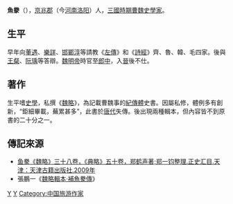 {{unreferenced|time=2018-01-09T04:40:51+00:00}}
'''魚豢'''（{{bd|？||？||catIdx=Y魚}}），[[京兆郡|京兆郡]]（今[[河南|河南]][[洛阳|洛阳]]）人，[[三國時期|三國時期]][[曹魏|曹魏]][[史學家|史學家]]。

== 生平 ==
早年向[[董遇|董遇]]、[[樂詳|樂詳]]、[[邯鄲淳|邯鄲淳]]等請教《[[左傳|左傳]]》和《[[詩經|詩經]]》齊、魯、韓、毛四家。後與[[王粲|王粲]]、[[阮瑀|阮瑀]]等答辯。[[魏明帝|魏明帝]]時官至[[郎中_(官位)|郎中]]，入[[晉朝|晉]]後不仕。

==著作==
生平嗜[[史學|史學]]，私撰《[[魏略|魏略]]》，為記載曹魏事的[[紀傳體|紀傳體]]史書。因屬私修，體例多有創新，“鉅細畢載，蕪累甚多”，此書於[[唐朝|唐代]]失傳。後出現兩種輯本，但內容皆不到原書的二十分之一。

==傳記來源==
* [http://210.42.192.44/refbook/PrintDetail.aspx?db=CRFD&recid=R2010060690000894 鱼豢《魏略》三十八卷，《典略》五十卷，郑鹤声著;郑一钧整理.正史汇目.天津：天津古籍出版社.2009年]
* 張鵬一《[[s:魏略輯本/卷首#補魚豢傳|魏略輯本·補魚豢傳]]》
{{China-historian-stub}}


[[Category:中国历史学家|Y]]
[[Category:曹魏政治人物|Y]]
[[Category:中国旅游作家|Category:中国旅游作家]]